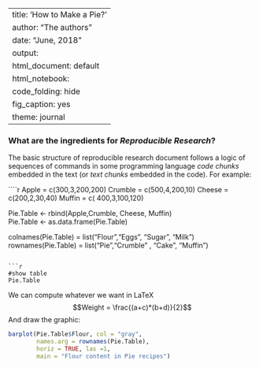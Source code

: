 
---
title: 'How to Make a Pie?'
author: "The authors"
date: "June, 2018"
output:
  html_document: default
  html_notebook:
    code_folding: hide
    fig_caption: yes
    theme: journal
---

### What are the ingredients for *Reproducible Research*?
The basic structure of reproducible research document follows a logic of sequences of commands in some programming language *code chunks* embedded in the text (or *text chunks* embedded in the code).
For example:


````{r , results= "hide"}
Apple = c(300,3,200,200)
Crumble = c(500,4,200,10)
Cheese = c(200,2,30,40)
Muffin =  c( 400,3,100,120)

Pie.Table <- rbind(Apple,Crumble, Cheese, Muffin)  
Pie.Table <- as.data.frame(Pie.Table)

colnames(Pie.Table) = list("Flour","Eggs", "Sugar", "Milk")
rownames(Pie.Table) = list("Pie","Crumble" , "Cake", "Muffin")
```

```{r, echo=FALSE}
#show table
Pie.Table

```

We can compute whatever we want in LaTeX 
$$Weight = \frac{(a+c)*(b+d)}{2}$$
And draw the graphic:

```{r, results="hide"}
barplot(Pie.Table$Flour, col = "gray", 
        names.arg = rownames(Pie.Table), 
        horiz = TRUE, las =1,
        main = "Flour content in Pie recipes")

```










